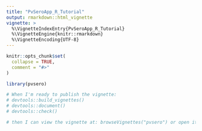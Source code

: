 ```yaml
---
title: "PvSeroApp_R_Tutorial"
output: rmarkdown::html_vignette
vignette: >
  %\VignetteIndexEntry{PvSeroApp_R_Tutorial}
  %\VignetteEngine{knitr::rmarkdown}
  %\VignetteEncoding{UTF-8}
---
```


```r
knitr::opts_chunk$set(
  collapse = TRUE,
  comment = "#>"
)
```

```r
library(pvsero)

# When I'm ready to publish the vignette: 
# devtools::build_vignettes()
# devtools::document()
# devtools::check()

# then I can view the vignette at: browseVignettes("pvsero") or open it directly: vignette("PvSeroApp_R_Tutorial") 
```
